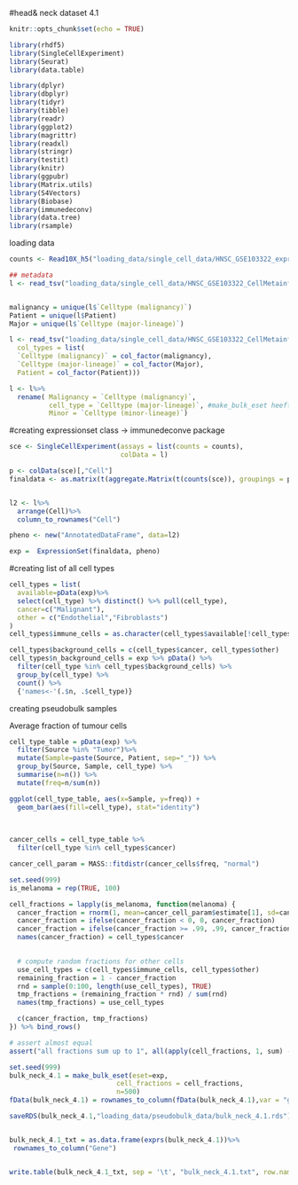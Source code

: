 #head& neck dataset 4.1
```{r setup, include=FALSE}
knitr::opts_chunk$set(echo = TRUE)

library(rhdf5)
library(SingleCellExperiment)
library(Seurat)
library(data.table)

library(dplyr)
library(dbplyr)
library(tidyr)
library(tibble)
library(readr)
library(ggplot2)
library(magrittr)
library(readxl)
library(stringr)
library(testit)
library(knitr)
library(ggpubr)
library(Matrix.utils)
library(S4Vectors)
library(Biobase)
library(immunedeconv)
library(data.tree)
library(rsample)

```

loading data
```{r}

counts <- Read10X_h5("loading_data/single_cell_data/HNSC_GSE103322_expression.h5")

## metadata
l <- read_tsv("loading_data/single_cell_data/HNSC_GSE103322_CellMetainfo_table.tsv")


malignancy = unique(l$`Celltype (malignancy)`)
Patient = unique(l$Patient)
Major = unique(l$`Celltype (major-lineage)`)

l <- read_tsv("loading_data/single_cell_data/HNSC_GSE103322_CellMetainfo_table.tsv",
  col_types = list(
  `Celltype (malignancy)` = col_factor(malignancy),
  `Celltype (major-lineage)` = col_factor(Major),
  Patient = col_factor(Patient)))

l <- l%>%
  rename( Malignancy = `Celltype (malignancy)`,
          cell_type = `Celltype (major-lineage)`, #make_bulk_eset heeft kolom cell_type nodig
          Minor = `Celltype (minor-lineage)`)

```

#creating expressionset class -> immunedeconve package
```{r}
sce <- SingleCellExperiment(assays = list(counts = counts),
                            colData = l)

p <- colData(sce)[,"Cell"]
finaldata <- as.matrix(t(aggregate.Matrix(t(counts(sce)), groupings = p, fun = "sum")))


l2 <- l%>%
  arrange(Cell)%>%
  column_to_rownames("Cell")

pheno <- new("AnnotatedDataFrame", data=l2)

exp =  ExpressionSet(finaldata, pheno)


```

#creating list of all cell types
```{r echo=FALSE}
cell_types = list(
  available=pData(exp)%>%
  select(cell_type) %>% distinct() %>% pull(cell_type),
  cancer=c("Malignant"),
  other = c("Endothelial","Fibroblasts")
)
cell_types$immune_cells = as.character(cell_types$available[!cell_types$available %in% c(cell_types$cancer, cell_types$other)])

cell_types$background_cells = c(cell_types$cancer, cell_types$other)
cell_types$n_background_cells = exp %>% pData() %>%
  filter(cell_type %in% cell_types$background_cells) %>%
  group_by(cell_type) %>%
  count() %>%
  {'names<-'(.$n, .$cell_type)}
```



creating pseudobulk samples

Average fraction of tumour cells

```{r tumor-ct-fractions, results='hide', echo=FALSE, fig.cap="proportion of cell types by tumor sample"}
cell_type_table = pData(exp) %>%
  filter(Source %in% "Tumor")%>%
  mutate(Sample=paste(Source, Patient, sep="_")) %>%
  group_by(Source, Sample, cell_type) %>%
  summarise(n=n()) %>%
  mutate(freq=n/sum(n))

ggplot(cell_type_table, aes(x=Sample, y=freq)) +
  geom_bar(aes(fill=cell_type), stat="identity")
  
  
```

```{r, echo=FALSE}
cancer_cells = cell_type_table %>%
  filter(cell_type %in% cell_types$cancer)
```

```{r}
cancer_cell_param = MASS::fitdistr(cancer_cells$freq, "normal")
```

```{r mixing_make_proportions, echo=FALSE}

set.seed(999)
is_melanoma = rep(TRUE, 100)

cell_fractions = lapply(is_melanoma, function(melanoma) {
  cancer_fraction = rnorm(1, mean=cancer_cell_param$estimate[1], sd=cancer_cell_param$estimate[2])
  cancer_fraction = ifelse(cancer_fraction < 0, 0, cancer_fraction)
  cancer_fraction = ifelse(cancer_fraction >= .99, .99, cancer_fraction)
  names(cancer_fraction) = cell_types$cancer

  
  # compute random fractions for other cells
  use_cell_types = c(cell_types$immune_cells, cell_types$other)
  remaining_fraction = 1 - cancer_fraction
  rnd = sample(0:100, length(use_cell_types), TRUE)
  tmp_fractions = (remaining_fraction * rnd) / sum(rnd)
  names(tmp_fractions) = use_cell_types

  c(cancer_fraction, tmp_fractions)
}) %>% bind_rows()

# assert almost equal
assert("all fractions sum up to 1", all(apply(cell_fractions, 1, sum) - rep(1, 100) < 1e-4))


```



```{r}
set.seed(999)
bulk_neck_4.1 = make_bulk_eset(eset=exp,
                           cell_fractions = cell_fractions,
                           n=500)
fData(bulk_neck_4.1) = rownames_to_column(fData(bulk_neck_4.1),var = "gene_symbol")

saveRDS(bulk_neck_4.1,"loading_data/pseudobulk_data/bulk_neck_4.1.rds")


bulk_neck_4.1_txt = as.data.frame(exprs(bulk_neck_4.1))%>%
 rownames_to_column("Gene")


write.table(bulk_neck_4.1_txt, sep = '\t', "bulk_neck_4.1.txt", row.names = FALSE, quote = FALSE, col.names = TRUE)

```
